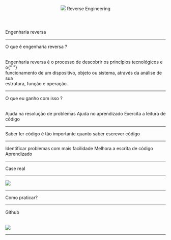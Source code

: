 

<Head>
  <title>Reverse Engineering</title>
</Head>

<Header>
  <Box p={3} bg="dark">
    <Flex sx={{ alignItems: "center", justifyContent: "space-between" }}>
      <Image height={40} width={140} src={fotonLogo} />
      <Heading as="h1" sx={{ fontSize: "24px" }}>
        Reverse Engineering
      </Heading>
    </Flex>
  </Box>
</Header>

<Heading as="h2" mb={4}>
  Engenharia reversa
</Heading>

---

<Heading as="h3">O que é engenharia reversa ?</Heading>

<br />

<Heading as="h5">
  Engenharia reversa é o processo de descobrir os princípios tecnológicos e o{" "}
  <br />
  funcionamento de um dispositivo, objeto ou sistema, através da análise de sua <br />
  estrutura, função e operação.
</Heading>

---

<Heading as="h2">O que eu ganho com isso ?</Heading>

<br />

<List>
  <ListItem>Ajuda na resolução de problemas</ListItem>
  <ListItem>Ajuda no aprendizado</ListItem>
  <ListItem>Exercita a leitura de código</ListItem>
</List>

---

<Heading as="h5">
  Saber ler código é tão importante quanto saber escrever código
</Heading>

---

<List>
  <ListItem>Identificar problemas com mais facilidade</ListItem>
  <ListItem>Melhora a escrita de código</ListItem>
  <ListItem>Aprendizado</ListItem>
</List>

---

<Heading as="h2">Case real</Heading>

---

<Box>
  <Image width={1013} height={463} src={solanaLabs} />
</Box>

---

<Heading as="h2">Como praticar?</Heading>

---

<Heading as="h2">Github</Heading>

<br />

<Box>
  <Image width={572} height={359} src={github} />
</Box>

---

<Giphy url="https://giphy.com/embed/QMsS2IxP812wbn4WeE" />
